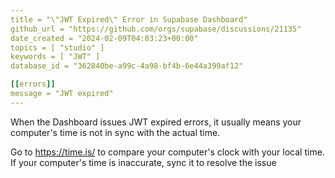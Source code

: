 ```yaml
---
title = "\"JWT Expired\" Error in Supabase Dashboard"
github_url = "https://github.com/orgs/supabase/discussions/21135"
date_created = "2024-02-09T04:03:23+00:00"
topics = [ "studio" ]
keywords = [ "JWT" ]
database_id = "362840be-a99c-4a98-bf4b-6e44a399af12"

[[errors]]
message = "JWT expired"
---
```


When the Dashboard issues JWT expired errors, it usually means your computer's time is not in sync with the actual time.

Go to https://time.is/ to compare your computer's clock with your local time. If your computer's time is inaccurate, sync it to resolve the issue
